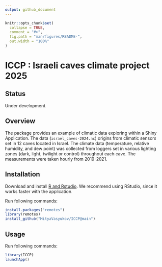 ```yaml
---
output: github_document
---
```


<!-- README.md is generated from README.Rmd. Please edit that file -->

```r
knitr::opts_chunk$set(
  collapse = TRUE,
  comment = "#>",
  fig.path = "man/figures/README-",
  out.width = "100%"
)
```

# ICCP : Israeli caves climate project 2025

## Status
Under development.

## Overview
The package provides an example of climatic data exploring within a Shiny Application. The data (`israel_caves-2024.nc`) origins from climatic sensors set in 12 caves located in Israel. The climate data (temperature, relative humidity, and dew point) was collected from loggers set in various lighting zones (dark, light, twilight or control) throughout each cave. The measurements were taken hourly from 2019-2021.

## Installation

Download and install [R and Rstudio](https://posit.co/download/rstudio-desktop).
We recommend using RStudio, since it works faster with the application.

Run following commands:
``` r
install.packages("remotes")
library(remotes)
install_github("MityaVasyukov/ICCP@main")
```

## Usage

Run following commands:
``` r
library(ICCP)
launchApp()
```
